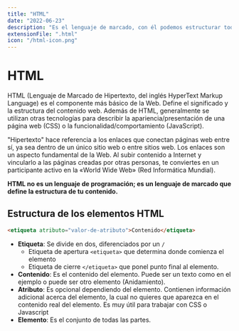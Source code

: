 ```yaml
---
title: "HTML"
date: "2022-06-23"
description: "Es el lenguaje de marcado, con él podemos estructurar todas nuestras webs. Tiene un valor semántico con el que le decimos a los navegadores qué es cada elemento."
extensionFile: ".html"
icon: "/html-icon.png"
---
```


# HTML

HTML (Lenguaje de Marcado de Hipertexto, del inglés HyperText Markup Language) es el componente más básico de la Web. Define el significado y la estructura del contenido web. Además de HTML, generalmente se utilizan otras tecnologías para describir la apariencia/presentación de una página web (CSS) o la funcionalidad/comportamiento (JavaScript).

"Hipertexto" hace referencia a los enlaces que conectan páginas web entre sí, ya sea dentro de un único sitio web o entre sitios web. Los enlaces son un aspecto fundamental de la Web. Al subir contenido a Internet y vincularlo a las páginas creadas por otras personas, te conviertes en un participante activo en la «World Wide Web» (Red Informática Mundial).

**HTML no es un lenguaje de programación; es un lenguaje de marcado que define la estructura de tu contenido.**

## Estructura de los elementos HTML

```html
<etiqueta atributo="valor-de-atributo">Contenido</etiqueta>
```

- **Etiqueta**: Se divide en dos, diferenciados por un `/`
  - Etiqueta de apertura `<etiqueta>` que determina donde comienza el elemento
  - Etiqueta de cierre `</etiqueta>` que ponel punto final al elemento.
- **Contenido**: Es el contenido del elemento. Puede ser un texto como en el ejemplo o puede ser otro elemento (Anidamiento).
- **Atributo**: Es opcional dependiendo del elemento. Contienen información adicional acerca del elemento, la cual no quieres que aparezca en el contenido real del elemento. Es muy útil para trabajar con CSS o Javascript
- **Elemento**: Es el conjunto de todas las partes.
